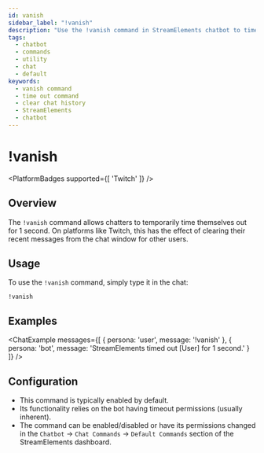 ```yaml
---
id: vanish
sidebar_label: "!vanish"
description: "Use the !vanish command in StreamElements chatbot to time yourself out for 1 second, effectively clearing your visible messages."
tags:
  - chatbot
  - commands
  - utility
  - chat
  - default
keywords:
  - vanish command
  - time out command
  - clear chat history
  - StreamElements
  - chatbot
---
```



# !vanish

<PlatformBadges supported={[ 'Twitch' ]} />

## Overview

The `!vanish` command allows chatters to temporarily time themselves out for 1 second. On platforms like Twitch, this has the effect of clearing their recent messages from the chat window for other users.

## Usage

To use the `!vanish` command, simply type it in the chat:

```streamelements
!vanish
```

## Examples

<ChatExample messages={[
  { persona: 'user', message: '!vanish' },
  { persona: 'bot', message: 'StreamElements timed out [User] for 1 second.' }
]} />

## Configuration

*   This command is typically enabled by default.
*   Its functionality relies on the bot having timeout permissions (usually inherent).
*   The command can be enabled/disabled or have its permissions changed in the `Chatbot` -> `Chat Commands` -> `Default Commands` section of the StreamElements dashboard.

